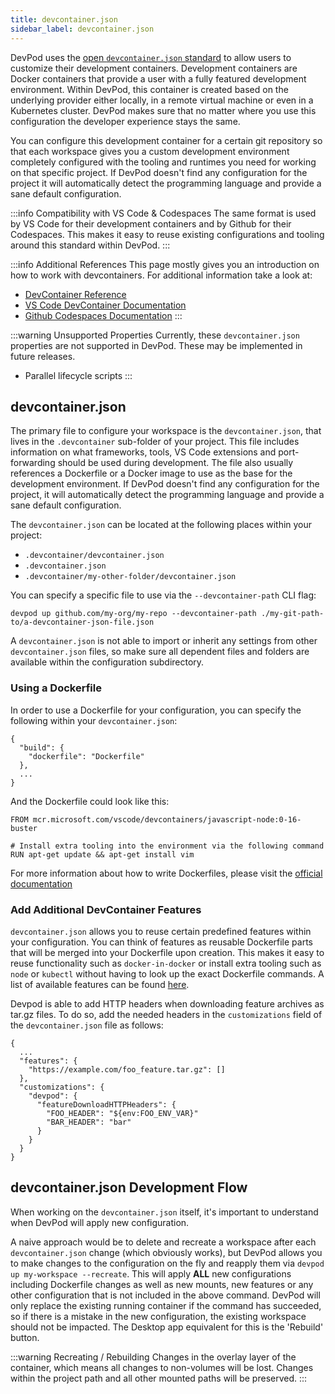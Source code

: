 ```yaml
---
title: devcontainer.json
sidebar_label: devcontainer.json
---
```


DevPod uses the [open `devcontainer.json` standard](https://containers.dev/) to allow users to customize their development containers.
Development containers are Docker containers that provide a user with a fully featured development environment.
Within DevPod, this container is created based on the underlying provider either locally, in a remote virtual machine or even in a Kubernetes cluster.
DevPod makes sure that no matter where you use this configuration the developer experience stays the same.

You can configure this development container for a certain git repository so that each workspace gives you a custom development environment
completely configured with the tooling and runtimes you need for working on that specific project.
If DevPod doesn't find any configuration for the project it will automatically detect the programming language and provide a sane default configuration.

:::info Compatibility with VS Code & Codespaces
The same format is used by VS Code for their development containers and by Github for their Codespaces.
This makes it easy to reuse existing configurations and tooling around this standard within DevPod.
:::

:::info Additional References
This page mostly gives you an introduction on how to work with devcontainers. For additional information take a look at:
* [DevContainer Reference](https://containers.dev/implementors/json_reference/)
* [VS Code DevContainer Documentation](https://code.visualstudio.com/docs/devcontainers/create-dev-container)
* [Github Codespaces Documentation](https://docs.github.com/en/codespaces/setting-up-your-project-for-codespaces/adding-a-dev-container-configuration/introduction-to-dev-containers#devcontainerjson)
:::

:::warning Unsupported Properties
Currently, these `devcontainer.json` properties are not supported in DevPod. These may be implemented in future releases.
* Parallel lifecycle scripts
:::

## devcontainer.json

The primary file to configure your workspace is the `devcontainer.json`, that lives in the `.devcontainer` sub-folder of your project.
This file includes information on what frameworks, tools, VS Code extensions and port-forwarding should be used during development.
The file also usually references a Dockerfile or a Docker image to use as the base for the development environment.
If DevPod doesn't find any configuration for the project, it will automatically detect the programming language and provide a sane default configuration.

The `devcontainer.json` can be located at the following places within your project:
* `.devcontainer/devcontainer.json`
* `.devcontainer.json`
* `.devcontainer/my-other-folder/devcontainer.json`

You can specify a specific file to use via the `--devcontainer-path` CLI flag:
```
devpod up github.com/my-org/my-repo --devcontainer-path ./my-git-path-to/a-devcontainer-json-file.json
```

A `devcontainer.json` is not able to import or inherit any settings from other `devcontainer.json` files, so make sure all dependent files and folders are available within the configuration subdirectory.

### Using a Dockerfile

In order to use a Dockerfile for your configuration, you can specify the following within your `devcontainer.json`:
```
{
  "build": {
    "dockerfile": "Dockerfile"
  },
  ...
}
```

And the Dockerfile could look like this:
```
FROM mcr.microsoft.com/vscode/devcontainers/javascript-node:0-16-buster

# Install extra tooling into the environment via the following command
RUN apt-get update && apt-get install vim
```

For more information about how to write Dockerfiles, please visit the [official documentation](https://docs.docker.com/engine/reference/builder/)

### Add Additional DevContainer Features

`devcontainer.json` allows you to reuse certain predefined features within your configuration.
You can think of features as reusable Dockerfile parts that will be merged into your Dockerfile upon creation.
This makes it easy to reuse functionality such as `docker-in-docker` or install extra tooling such as `node` or `kubectl` without having to look up the exact Dockerfile commands.
A list of available features can be found [here](https://containers.dev/features).

Devpod is able to add HTTP headers when downloading
feature archives as tar.gz files. To do so, add the needed headers in the `customizations`
field of the `devcontainer.json` file as follows:

```
{
  ...
  "features": {
    "https://example.com/foo_feature.tar.gz": []
  },
  "customizations": {
    "devpod": {
      "featureDownloadHTTPHeaders": {
        "FOO_HEADER": "${env:FOO_ENV_VAR}"
        "BAR_HEADER": "bar"
      }
    }
  }
}
```

## devcontainer.json Development Flow

When working on the `devcontainer.json` itself, it's important to understand when DevPod will apply new configuration.

A naive approach would be to delete and recreate a workspace after each `devcontainer.json` change (which obviously works), but DevPod allows you to make changes to the configuration on the fly and reapply them via `devpod up my-workspace --recreate`.
This will apply **ALL** new configurations including Dockerfile changes as well as new mounts, new features or any other configuration that is not included in the above command. DevPod will only replace the existing running container if the command has succeeded, so if there is a mistake in the new configuration, the existing workspace should not be impacted.
The Desktop app equivalent for this is the 'Rebuild' button.

:::warning Recreating / Rebuilding
Changes in the overlay layer of the container, which means all changes to non-volumes will be lost. Changes within the project path and all other mounted paths will be preserved.
:::
